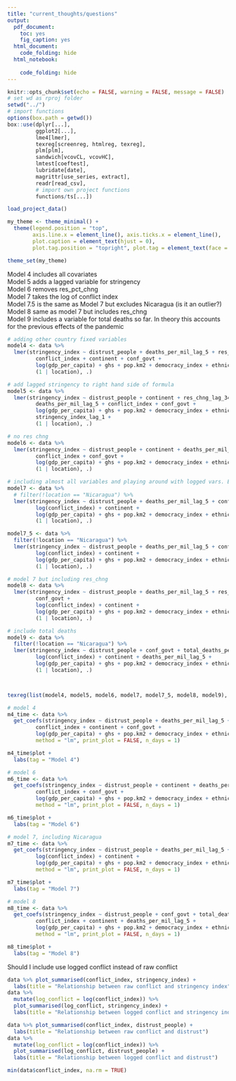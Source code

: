 ```yaml
---
title: "current_thoughts/questions"
output: 
  pdf_document:
    toc: yes
    fig_caption: yes
  html_document:
    code_folding: hide
  html_notebook:
    
    code_folding: hide
---
```


```r
knitr::opts_chunk$set(echo = FALSE, warning = FALSE, message = FALSE)
# set wd as rproj folder
setwd("../")
# import functions
options(box.path = getwd())
box::use(dplyr[...],
         ggplot2[...],
         lme4[lmer],
         texreg[screenreg, htmlreg, texreg],
         plm[plm],
         sandwich[vcovCL, vcovHC],
         lmtest[coeftest],
         lubridate[date],
         magrittr[use_series, extract],
         readr[read_csv],
         # import own project functions
         functions/ts[...])

load_project_data()

my_theme <- theme_minimal() +
  theme(legend.position = "top",
        axis.line.x = element_line(), axis.ticks.x = element_line(),
        plot.caption = element_text(hjust = 0),
        plot.tag.position = "topright", plot.tag = element_text(face = "bold"))

theme_set(my_theme)

```

Model 4 includes all covariates\
Model 5 adds a lagged variable for stringency\
Model 6 removes res_pct_chng\
Model 7 takes the log of conflict index\
Model 7.5 is the same as Model 7 but excludes Nicaragua (is it an outlier?)\
Model 8 same as model 7 but includes res_chng\
Model 9 includes a variable for total deaths so far. In theory this accounts for the previous effects of the pandemic

```r
# adding other country fixed variables
model4 <- data %>% 
  lmer(stringency_index ~ distrust_people + deaths_per_mil_lag_5 + res_chng_lag_34 +
         conflict_index + continent + conf_govt +
         log(gdp_per_capita) + ghs + pop.km2 + democracy_index + ethnic + education_index +
         (1 | location), .)

# add lagged stringency to right hand side of formula
model5 <- data %>% 
  lmer(stringency_index ~ distrust_people + continent + res_chng_lag_34 +
         deaths_per_mil_lag_5 + conflict_index + conf_govt +
         log(gdp_per_capita) + ghs + pop.km2 + democracy_index + ethnic + education_index +
         stringency_index_lag_1 +
         (1 | location), .)

# no res chng
model6 <- data %>% 
  lmer(stringency_index ~ distrust_people + continent + deaths_per_mil_lag_5 + 
         conflict_index + conf_govt +
         log(gdp_per_capita) + ghs + pop.km2 + democracy_index + ethnic + education_index +
         (1 | location), .)

# including almost all variables and playing around with logged vars. Exclude Nicaragua because outlier?
model7 <- data %>% 
  # filter(!location == "Nicaragua") %>%
  lmer(stringency_index ~ distrust_people + deaths_per_mil_lag_5 + conf_govt + 
         log(conflict_index) + continent +
         log(gdp_per_capita) + ghs + pop.km2 + democracy_index + ethnic + education_index +
         (1 | location), .)

model7_5 <- data %>% 
  filter(!location == "Nicaragua") %>%
  lmer(stringency_index ~ distrust_people + deaths_per_mil_lag_5 + conf_govt + 
         log(conflict_index) + continent +
         log(gdp_per_capita) + ghs + pop.km2 + democracy_index + ethnic + education_index +
         (1 | location), .)

# model 7 but including res_chng
model8 <- data %>% 
  lmer(stringency_index ~ distrust_people + deaths_per_mil_lag_5 + res_chng_lag_34 +
         conf_govt + 
         log(conflict_index) + continent +
         log(gdp_per_capita) + ghs + pop.km2 + democracy_index + ethnic + education_index +
         (1 | location), .)

# include total deaths
model9 <- data %>% 
  filter(!location == "Nicaragua") %>%
  lmer(stringency_index ~ distrust_people + conf_govt + total_deaths_per_million +
         log(conflict_index) + continent + deaths_per_mil_lag_5 +
         log(gdp_per_capita) + ghs + pop.km2 + democracy_index + ethnic + education_index +
         (1 | location), .)



texreg(list(model4, model5, model6, model7, model7_5, model8, model9), omit.coef = "Intercept", custom.model.names = c("Model 4", "Model 5", "Model 6", "Model 7", "Model 7.5", "Model 8", "Model 9"))

```


```r
# model 4
m4_time <- data %>% 
  get_coefs(stringency_index ~ distrust_people + deaths_per_mil_lag_5 + res_chng_lag_34 +
         conflict_index + continent + conf_govt +
         log(gdp_per_capita) + ghs + pop.km2 + democracy_index + ethnic + education_index,
         method = "lm", print_plot = FALSE, n_days = 1)

m4_time$plot + 
  labs(tag = "Model 4")

# model 6
m6_time <- data %>% 
  get_coefs(stringency_index ~ distrust_people + continent + deaths_per_mil_lag_5 + 
         conflict_index + conf_govt +
         log(gdp_per_capita) + ghs + pop.km2 + democracy_index + ethnic + education_index,
         method = "lm", print_plot = FALSE, n_days = 1)

m6_time$plot + 
  labs(tag = "Model 6")

# model 7, including Nicaragua
m7_time <- data %>% 
  get_coefs(stringency_index ~ distrust_people + deaths_per_mil_lag_5 + conf_govt + 
         log(conflict_index) + continent +
         log(gdp_per_capita) + ghs + pop.km2 + democracy_index + ethnic + education_index,
         method = "lm", print_plot = FALSE, n_days = 1)

m7_time$plot + 
  labs(tag = "Model 7")

# model 8
m8_time <- data %>% 
  get_coefs(stringency_index ~ distrust_people + conf_govt + total_deaths_per_million +
         conflict_index + continent + deaths_per_mil_lag_5 +
         log(gdp_per_capita) + ghs + pop.km2 + democracy_index + ethnic + education_index,
         method = "lm", print_plot = FALSE, n_days = 1)

m8_time$plot +
  labs(tag = "Model 8")

```

Should I include use logged conflict instead of raw conflict\


```r

data %>% plot_summarised(conflict_index, stringency_index) +
  labs(title = "Relationship between raw conflict and stringency index")
data %>% 
  mutate(log_conflict = log(conflict_index)) %>% 
  plot_summarised(log_conflict, stringency_index) +
  labs(title = "Relationship between logged conflict and stringency index")

data %>% plot_summarised(conflict_index, distrust_people) +
  labs(title = "Relationship between raw conflict and distrust")
data %>% 
  mutate(log_conflict = log(conflict_index)) %>% 
  plot_summarised(log_conflict, distrust_people) +
  labs(title = "Relationship between logged conflict and distrust")

min(data$conflict_index, na.rm = TRUE)
```






